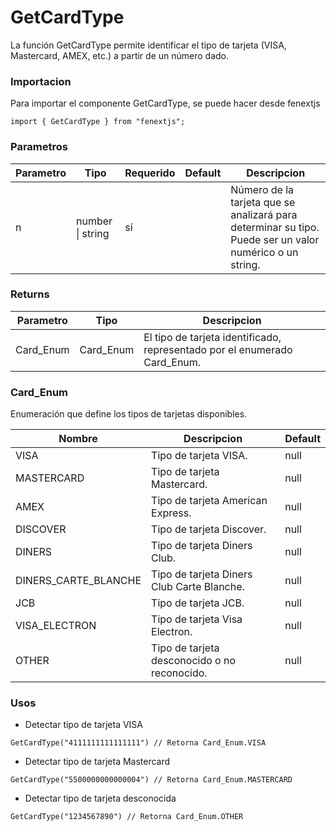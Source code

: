 # GetCardType

La función GetCardType permite identificar el tipo de tarjeta (VISA, Mastercard, AMEX, etc.) a partir de un número dado.

### Importacion

Para importar el componente GetCardType, se puede hacer desde fenextjs

```tsx copy
import { GetCardType } from "fenextjs";
```

### Parametros

| Parametro | Tipo | Requerido | Default | Descripcion |
| --------- | ---- | --------- | ------- | ----------- |
| n | number \| string | sí |  | Número de la tarjeta que se analizará para determinar su tipo. Puede ser un valor numérico o un string. |
### Returns

| Parametro | Tipo | Descripcion |
| --------- | ---- | ----------- |
| Card_Enum | Card_Enum  | El tipo de tarjeta identificado, representado por el enumerado Card_Enum. |

### Card_Enum

Enumeración que define los tipos de tarjetas disponibles.

| Nombre | Descripcion | Default |
| --- | --- | --- |
| VISA | Tipo de tarjeta VISA. | null |
| MASTERCARD | Tipo de tarjeta Mastercard. | null |
| AMEX | Tipo de tarjeta American Express. | null |
| DISCOVER | Tipo de tarjeta Discover. | null |
| DINERS | Tipo de tarjeta Diners Club. | null |
| DINERS_CARTE_BLANCHE | Tipo de tarjeta Diners Club Carte Blanche. | null |
| JCB | Tipo de tarjeta JCB. | null |
| VISA_ELECTRON | Tipo de tarjeta Visa Electron. | null |
| OTHER | Tipo de tarjeta desconocido o no reconocido. | null |
### Usos

- Detectar tipo de tarjeta VISA

```tsx copy
GetCardType("4111111111111111") // Retorna Card_Enum.VISA
```

- Detectar tipo de tarjeta Mastercard

```tsx copy
GetCardType("5500000000000004") // Retorna Card_Enum.MASTERCARD
```

- Detectar tipo de tarjeta desconocida

```tsx copy
GetCardType("1234567890") // Retorna Card_Enum.OTHER
```

